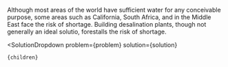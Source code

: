 

Although most areas of the world have sufficient water for any conceivable purpose, some areas such as California, South Africa, and in the Middle East face the risk of shortage. Building desalination plants, though not generally an ideal solutio, forestalls the risk of shortage.

  <SolutionDropdown 
    problem={problem} 
    solution={solution}
  >
    {children}
  </SolutionDropdown>